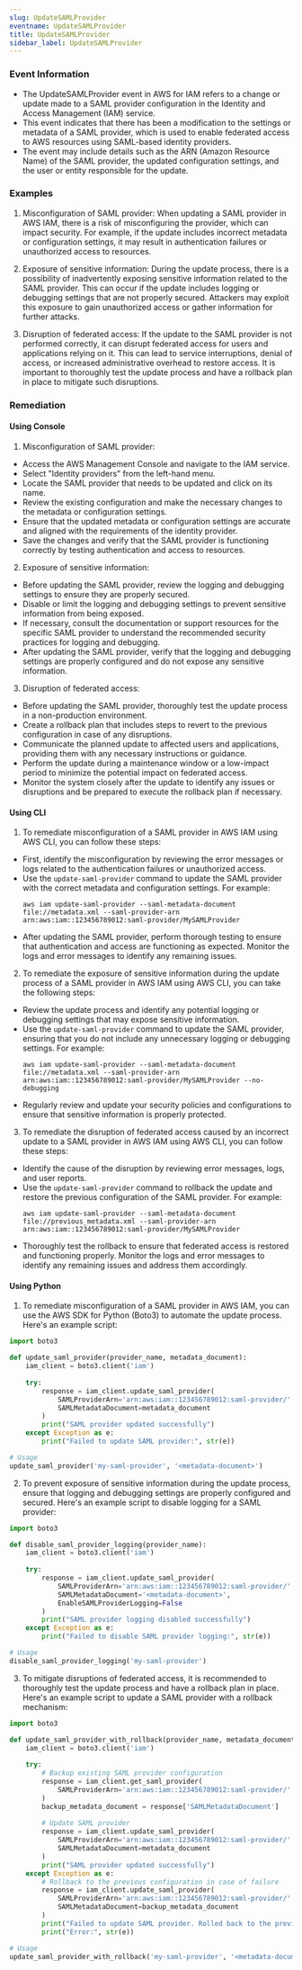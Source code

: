 ```yaml
--- 
slug: UpdateSAMLProvider
eventname: UpdateSAMLProvider
title: UpdateSAMLProvider
sidebar_label: UpdateSAMLProvider
---
```

                       
### Event Information

- The UpdateSAMLProvider event in AWS for IAM refers to a change or update made to a SAML provider configuration in the Identity and Access Management (IAM) service.
- This event indicates that there has been a modification to the settings or metadata of a SAML provider, which is used to enable federated access to AWS resources using SAML-based identity providers.
- The event may include details such as the ARN (Amazon Resource Name) of the SAML provider, the updated configuration settings, and the user or entity responsible for the update.


### Examples

1. Misconfiguration of SAML provider: When updating a SAML provider in AWS IAM, there is a risk of misconfiguring the provider, which can impact security. For example, if the update includes incorrect metadata or configuration settings, it may result in authentication failures or unauthorized access to resources.

2. Exposure of sensitive information: During the update process, there is a possibility of inadvertently exposing sensitive information related to the SAML provider. This can occur if the update includes logging or debugging settings that are not properly secured. Attackers may exploit this exposure to gain unauthorized access or gather information for further attacks.

3. Disruption of federated access: If the update to the SAML provider is not performed correctly, it can disrupt federated access for users and applications relying on it. This can lead to service interruptions, denial of access, or increased administrative overhead to restore access. It is important to thoroughly test the update process and have a rollback plan in place to mitigate such disruptions.

### Remediation

#### Using Console

1. Misconfiguration of SAML provider:
- Access the AWS Management Console and navigate to the IAM service.
- Select "Identity providers" from the left-hand menu.
- Locate the SAML provider that needs to be updated and click on its name.
- Review the existing configuration and make the necessary changes to the metadata or configuration settings.
- Ensure that the updated metadata or configuration settings are accurate and aligned with the requirements of the identity provider.
- Save the changes and verify that the SAML provider is functioning correctly by testing authentication and access to resources.

2. Exposure of sensitive information:
- Before updating the SAML provider, review the logging and debugging settings to ensure they are properly secured.
- Disable or limit the logging and debugging settings to prevent sensitive information from being exposed.
- If necessary, consult the documentation or support resources for the specific SAML provider to understand the recommended security practices for logging and debugging.
- After updating the SAML provider, verify that the logging and debugging settings are properly configured and do not expose any sensitive information.

3. Disruption of federated access:
- Before updating the SAML provider, thoroughly test the update process in a non-production environment.
- Create a rollback plan that includes steps to revert to the previous configuration in case of any disruptions.
- Communicate the planned update to affected users and applications, providing them with any necessary instructions or guidance.
- Perform the update during a maintenance window or a low-impact period to minimize the potential impact on federated access.
- Monitor the system closely after the update to identify any issues or disruptions and be prepared to execute the rollback plan if necessary.

#### Using CLI

1. To remediate misconfiguration of a SAML provider in AWS IAM using AWS CLI, you can follow these steps:

- First, identify the misconfiguration by reviewing the error messages or logs related to the authentication failures or unauthorized access.
- Use the `update-saml-provider` command to update the SAML provider with the correct metadata and configuration settings. For example:
  ```
  aws iam update-saml-provider --saml-metadata-document file://metadata.xml --saml-provider-arn arn:aws:iam::123456789012:saml-provider/MySAMLProvider
  ```
- After updating the SAML provider, perform thorough testing to ensure that authentication and access are functioning as expected. Monitor the logs and error messages to identify any remaining issues.

2. To remediate the exposure of sensitive information during the update process of a SAML provider in AWS IAM using AWS CLI, you can take the following steps:

- Review the update process and identify any potential logging or debugging settings that may expose sensitive information.
- Use the `update-saml-provider` command to update the SAML provider, ensuring that you do not include any unnecessary logging or debugging settings. For example:
  ```
  aws iam update-saml-provider --saml-metadata-document file://metadata.xml --saml-provider-arn arn:aws:iam::123456789012:saml-provider/MySAMLProvider --no-debugging
  ```
- Regularly review and update your security policies and configurations to ensure that sensitive information is properly protected.

3. To remediate the disruption of federated access caused by an incorrect update to a SAML provider in AWS IAM using AWS CLI, you can follow these steps:

- Identify the cause of the disruption by reviewing error messages, logs, and user reports.
- Use the `update-saml-provider` command to rollback the update and restore the previous configuration of the SAML provider. For example:
  ```
  aws iam update-saml-provider --saml-metadata-document file://previous_metadata.xml --saml-provider-arn arn:aws:iam::123456789012:saml-provider/MySAMLProvider
  ```
- Thoroughly test the rollback to ensure that federated access is restored and functioning properly. Monitor the logs and error messages to identify any remaining issues and address them accordingly.

#### Using Python

1. To remediate misconfiguration of a SAML provider in AWS IAM, you can use the AWS SDK for Python (Boto3) to automate the update process. Here's an example script:

```python
import boto3

def update_saml_provider(provider_name, metadata_document):
    iam_client = boto3.client('iam')
    
    try:
        response = iam_client.update_saml_provider(
            SAMLProviderArn='arn:aws:iam::123456789012:saml-provider/' + provider_name,
            SAMLMetadataDocument=metadata_document
        )
        print("SAML provider updated successfully")
    except Exception as e:
        print("Failed to update SAML provider:", str(e))

# Usage
update_saml_provider('my-saml-provider', '<metadata-document>')
```

2. To prevent exposure of sensitive information during the update process, ensure that logging and debugging settings are properly configured and secured. Here's an example script to disable logging for a SAML provider:

```python
import boto3

def disable_saml_provider_logging(provider_name):
    iam_client = boto3.client('iam')
    
    try:
        response = iam_client.update_saml_provider(
            SAMLProviderArn='arn:aws:iam::123456789012:saml-provider/' + provider_name,
            SAMLMetadataDocument='<metadata-document>',
            EnableSAMLProviderLogging=False
        )
        print("SAML provider logging disabled successfully")
    except Exception as e:
        print("Failed to disable SAML provider logging:", str(e))

# Usage
disable_saml_provider_logging('my-saml-provider')
```

3. To mitigate disruptions of federated access, it is recommended to thoroughly test the update process and have a rollback plan in place. Here's an example script to update a SAML provider with a rollback mechanism:

```python
import boto3

def update_saml_provider_with_rollback(provider_name, metadata_document):
    iam_client = boto3.client('iam')
    
    try:
        # Backup existing SAML provider configuration
        response = iam_client.get_saml_provider(
            SAMLProviderArn='arn:aws:iam::123456789012:saml-provider/' + provider_name
        )
        backup_metadata_document = response['SAMLMetadataDocument']
        
        # Update SAML provider
        response = iam_client.update_saml_provider(
            SAMLProviderArn='arn:aws:iam::123456789012:saml-provider/' + provider_name,
            SAMLMetadataDocument=metadata_document
        )
        print("SAML provider updated successfully")
    except Exception as e:
        # Rollback to the previous configuration in case of failure
        response = iam_client.update_saml_provider(
            SAMLProviderArn='arn:aws:iam::123456789012:saml-provider/' + provider_name,
            SAMLMetadataDocument=backup_metadata_document
        )
        print("Failed to update SAML provider. Rolled back to the previous configuration.")
        print("Error:", str(e))

# Usage
update_saml_provider_with_rollback('my-saml-provider', '<metadata-document>')
```


 